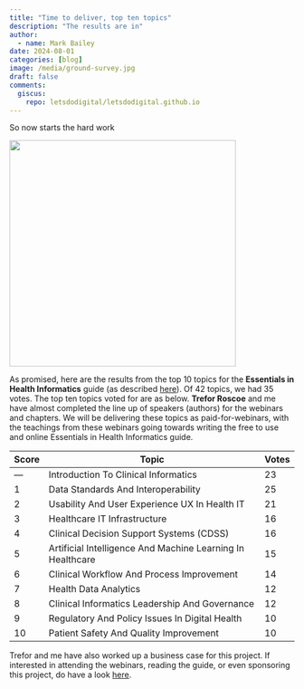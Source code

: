 ```yaml
---
title: "Time to deliver, top ten topics"
description: "The results are in"
author:
  - name: Mark Bailey
date: 2024-08-01
categories: [blog]
image: /media/ground-survey.jpg
draft: false
comments:
  giscus:
    repo: letsdodigital/letsdodigital.github.io
---
```


So now starts the hard work

![](/media/ground-survey.jpg){height=400px fig-align="center" fig-alt="Three men undertaking a ground survey"}

As promised, here are the results from the top 10 topics for the **Essentials in Health Informatics** guide (as described [here](../2024-07-02-topics-for-first-10-essentials-of-health-informatics-webinars/)). Of 42 topics, we had 35 votes. The top ten topics voted for are as below. **Trefor Roscoe** and me have almost completed the line up of speakers (authors) for the webinars and chapters. We will be delivering these topics as paid-for-webinars, with the teachings from these webinars going towards writing the free to use and online Essentials in Health Informatics guide.

| Score | Topic                                                      | Votes |
| ----- | ---------------------------------------------------------- | ----- |
| ---   | Introduction To Clinical Informatics                       | 23    |
| 1     | Data Standards And Interoperability                        | 25    |
| 2     | Usability And User Experience UX In Health IT              | 21    |
| 3     | Healthcare IT Infrastructure                               | 16    |
| 4     | Clinical Decision Support Systems (CDSS)                   | 16    |
| 5     | Artificial Intelligence And Machine Learning In Healthcare | 15    |
| 6     | Clinical Workflow And Process Improvement                  | 14    |
| 7     | Health Data Analytics                                      | 12    |
| 8     | Clinical Informatics Leadership And Governance             | 12    |
| 9     | Regulatory And Policy Issues In Digital Health             | 10    |
| 10    | Patient Safety And Quality Improvement                     | 10    |

Trefor and me have also worked up a business case for this project. If interested in attending the webinars, reading the guide, or even sponsoring this project, do have a look [here](https://letsdodigital.org/eohi/business-case.html).
